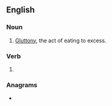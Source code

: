 ==English==

===Noun===
{{en-noun|-}}

# [[gluttony|Gluttony]], the act of eating to excess.

===Verb===
{{head|en|verb form}}

# {{present participle of|overeat|lang=en|nocat=1}}

===Anagrams===
* {{anagrams|en|a=aeeginortv|envigorate}}